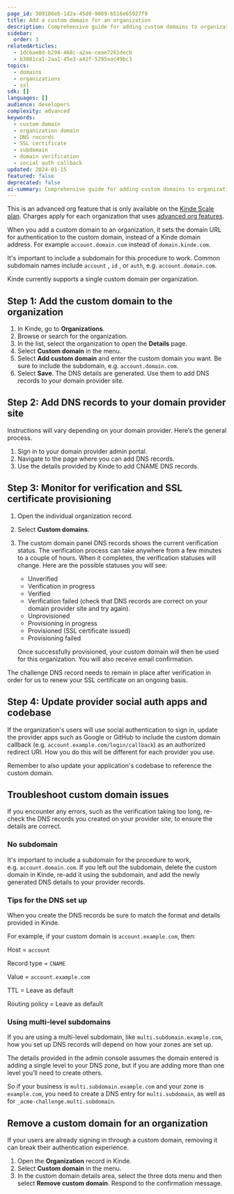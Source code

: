 ```yaml
---
page_id: 309186eb-1d2a-45d0-9089-b516e65927f9
title: Add a custom domain for an organization
description: Comprehensive guide for adding custom domains to organizations including DNS configuration, SSL certificate provisioning, verification monitoring, and troubleshooting steps.
sidebar:
  order: 3
relatedArticles:
  - 1dc6ae8d-b294-468c-a2ae-ceae7261decb
  - b3081ca1-2aa1-45e3-a42f-5295aac49bc3
topics:
  - domains
  - organizations
  - ssl
sdk: []
languages: []
audience: developers
complexity: advanced
keywords:
  - custom domain
  - organization domain
  - DNS records
  - SSL certificate
  - subdomain
  - domain verification
  - social auth callback
updated: 2024-01-15
featured: false
deprecated: false
ai-summary: Comprehensive guide for adding custom domains to organizations including DNS configuration, SSL certificate provisioning, verification monitoring, and troubleshooting steps.
---
```


<Aside type="upgrade">

This is an advanced org feature that is only available on the [Kinde Scale plan](https://kinde.com/pricing/). Charges apply for each organization that uses [advanced org features](/authenticate/custom-configurations/advanced-organization/).

</Aside>

When you add a custom domain to an organization, it sets the domain URL for authentication to the custom domain, instead of a Kinde domain address. For example `account.domain.com` instead of `domain.kinde.com`.

It's important to include a subdomain for this procedure to work. Common subdomain names include `account` , `id` , or `auth`, e.g. `account.domain.com`.

Kinde currently supports a single custom domain per organization.

## Step 1: Add the custom domain to the organization

1. In Kinde, go to **Organizations**.
2. Browse or search for the organization.
3. In the list, select the organization to open the **Details** page. 
4. Select **Custom domain** in the menu.
5. Select **Add custom domain** and enter the custom domain you want. Be sure to include the subdomain, e.g. `account.domain.com`.
6. Select **Save**. The DNS details are generated. Use them to add DNS records to your domain provider site.

## Step 2: Add DNS records to your domain provider site

Instructions will vary depending on your domain provider. Here’s the general process. 

1. Sign in to your domain provider admin portal.
2. Navigate to the page where you can add DNS records. 
3. Use the details provided by Kinde to add CNAME DNS records.

## Step 3: Monitor for verification and SSL certificate provisioning

1. Open the individual organization record.
2. Select **Custom domains**.
3. The custom domain panel DNS records shows the current verification status. The verification process can take anywhere from a few minutes to a couple of hours. When it completes, the verification statuses will change. Here are the possible statuses you will see:
    - Unverified
    - Verification in progress
    - Verified
    - Verification failed (check that DNS records are correct on your domain provider site and try again).
    - Unprovisioned
    - Provisioning in progress
    - Provisioned (SSL certificate issued)
    - Provisioning failed
    
    Once successfully provisioned, your custom domain will then be used for this organization. You will also receive email confirmation.

<Aside type="warning">

The challenge DNS record needs to remain in place after verification in order for us to renew your SSL certificate on an ongoing basis.

</Aside>

## Step 4: Update provider social auth apps and codebase

If the organization's users will use social authentication to sign in, update the provider apps such as Google or GitHub to include the custom domain callback (e.g. `account.example.com/login/callback`) as an authorized redirect URI. How you do this will be different for each provider you use. 

Remember to also update your application's codebase to reference the custom domain.

## Troubleshoot custom domain issues

If you encounter any errors, such as the verification taking too long, re-check the DNS records you created on your provider site, to ensure the details are correct. 

### No subdomain
It's important to include a subdomain for the procedure to work, e.g. `account.domain.com`. If you left out the subdomain, delete the custom domain in Kinde, re-add it using the subdomain, and add the newly generated DNS details to your provider records. 

### Tips for the DNS set up

When you create the DNS records be sure to match the format and details provided in Kinde. 

For example, if your custom domain is `account.example.com`, then:

Host = `account`

Record type = `CNAME`

Value = `account.example.com`

TTL = Leave as default

Routing policy = Leave as default

### Using multi-level subdomains

If you are using a multi-level subdomain, like `multi.subdomain.example.com`, how you set up DNS records will depend on how your zones are set up.

The details provided in the admin console assumes the domain entered is adding a single level to your DNS zone, but if you are adding more than one level you’ll need to create others.

So if your business is `multi.subdomain.example.com` and your zone is `example.com`, you need to create a DNS entry for `multi.subdomain`, as well as for `_acme-challenge.multi.subdomain`.

## Remove a custom domain for an organization

<Aside type="warning">

If your users are already signing in through a custom domain, removing it can break their authentication experience.

</Aside>

1. Open the **Organization** record in Kinde.
2. Select **Custom domain** in the menu.
3. In the custom domain details area, select the three dots menu and then select **Remove custom domain**. Respond to the confirmation message.
